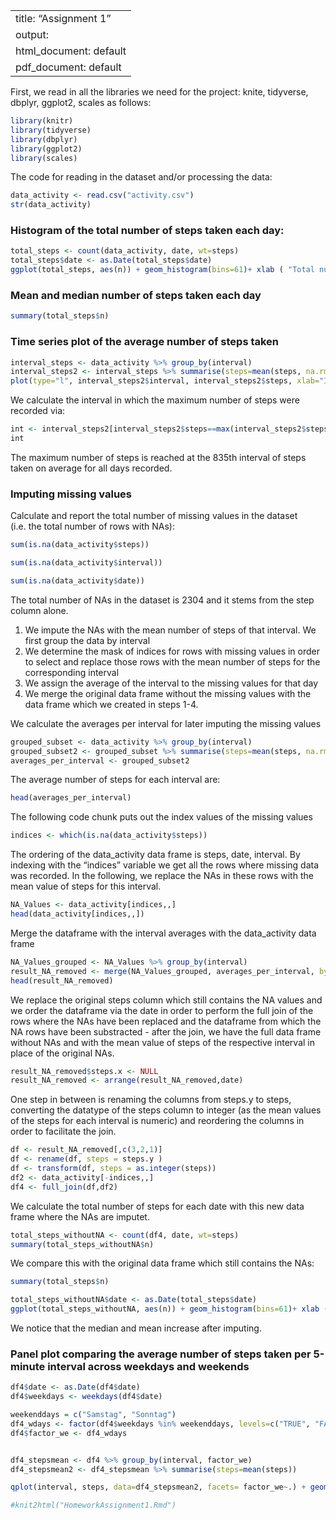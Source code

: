 
---
title: "Assignment 1"
output:
  html_document: default
  pdf_document: default
---
  
First, we read in all the libraries we need for the project: knite, tidyverse, dbplyr, ggplot2, scales as follows:


```r
library(knitr)
library(tidyverse)
library(dbplyr)
library(ggplot2)
library(scales)
```



The code for reading in the dataset and/or processing the data:
```r
data_activity <- read.csv("activity.csv")
str(data_activity)
```
### Histogram of the total number of steps taken each day:

```r
total_steps <- count(data_activity, date, wt=steps)
total_steps$date <- as.Date(total_steps$date)
ggplot(total_steps, aes(n)) + geom_histogram(bins=61)+ xlab ( "Total number of steps on that day") + ylab("Count")
```


### Mean and median number of steps taken each day

```r
summary(total_steps$n)
```


### Time series plot of the average number of steps taken
```r
interval_steps <- data_activity %>% group_by(interval)
interval_steps2 <- interval_steps %>% summarise(steps=mean(steps, na.rm=TRUE), na.rm=TRUE)
plot(type="l", interval_steps2$interval, interval_steps2$steps, xlab="Interval", ylab="Number of Steps")
```

We calculate the interval in which the maximum number of steps were recorded via:
```r
int <- interval_steps2[interval_steps2$steps==max(interval_steps2$steps),]
int
```

The maximum number of steps is reached at the 835th interval of steps taken on average for all days recorded.

### Imputing missing values

Calculate and report the total number of missing values in the dataset (i.e. the total number of rows with NAs):
```r
sum(is.na(data_activity$steps))
```
```r
sum(is.na(data_activity$interval))
```
```r
sum(is.na(data_activity$date))
```
The total number of NAs in the dataset is 2304 and it stems from the step column alone.


1. We impute the NAs with the mean number of steps of that interval. We first group the data by interval
2. We determine the mask of indices for rows with missing values in order to select and replace those rows with the mean number of steps for the corresponding interval
3. We assign the average of the interval to the missing values for that day
4. We merge the original data frame without the missing values with the data frame which we created in steps 1-4. 


We calculate the averages per interval for later imputing the missing values
```r
grouped_subset <- data_activity %>% group_by(interval)
grouped_subset2 <- grouped_subset %>% summarise(steps=mean(steps, na.rm=TRUE))
averages_per_interval <- grouped_subset2
```

The average number of steps for each interval are:
```r
head(averages_per_interval)
```

The following code chunk puts out the index values of the missing values

```r
indices <- which(is.na(data_activity$steps))
```

The ordering of the data_activity data frame is steps, date, interval. By indexing with the "indices" variable we get all the rows where missing data was recorded. In the following, we replace the NAs in these rows with the mean value of steps for this interval.
```r
NA_Values <- data_activity[indices,,]
head(data_activity[indices,,])
```

Merge the dataframe with the interval averages with the data_activity data frame 
```r
NA_Values_grouped <- NA_Values %>% group_by(interval)
result_NA_removed <- merge(NA_Values_grouped, averages_per_interval, by="interval")
head(result_NA_removed)
```
We replace the original steps column which still contains the NA values and we order the dataframe via the date in order to perform the full join of the rows where the NAs have been replaced and the dataframe from which the NA rows have been substracted - after the join, we have the full data frame without NAs and with the mean value of steps of the respective interval in place of the original NAs. 
```r
result_NA_removed$steps.x <- NULL
result_NA_removed <- arrange(result_NA_removed,date)
```
One step in between is renaming the columns from steps.y to steps, converting the datatype of the steps column to integer (as the mean values of the steps for each interval is numeric) and reordering the columns in order to facilitate the join. 
```r
df <- result_NA_removed[,c(3,2,1)]
df <- rename(df, steps = steps.y )
df <- transform(df, steps = as.integer(steps))
df2 <- data_activity[-indices,,]
df4 <- full_join(df,df2)

```
We calculate the total number of steps for each date with this new data frame where the NAs are imputet. 
```r
total_steps_withoutNA <- count(df4, date, wt=steps)
summary(total_steps_withoutNA$n)
```
We compare this with the original data frame which still contains the NAs:
```r
summary(total_steps$n)
```
```r
total_steps_withoutNA$date <- as.Date(total_steps$date)
ggplot(total_steps_withoutNA, aes(n)) + geom_histogram(bins=61)+ xlab ( "Total number of steps - with NA imputed - on that day") + ylab("Count")
```

We notice that the median and mean increase after imputing. 

### Panel plot comparing the average number of steps taken per 5-minute interval across weekdays and weekends
```r
df4$date <- as.Date(df4$date)
df4$weekdays <- weekdays(df4$date)

weekenddays = c("Samstag", "Sonntag")
df4_wdays <- factor(df4$weekdays %in% weekenddays, levels=c("TRUE", "FALSE"), labels=c("weekend","weekdays"))
df4$factor_we <- df4_wdays


df4_stepsmean <- df4 %>% group_by(interval, factor_we)
df4_stepsmean2 <- df4_stepsmean %>% summarise(steps=mean(steps))

qplot(interval, steps, data=df4_stepsmean2, facets= factor_we~.) + geom_line()+ xlab("Interval") + ylab("Number of Steps")
```
```r
#knit2html("HomeworkAssignment1.Rmd")
```
